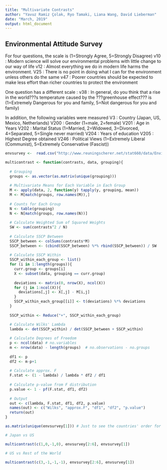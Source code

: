 ```yaml
---
title: "Multivariate Contrasts"
author: "Yavuz Ramiz Çolak, Ryo Tamaki, Liana Wang, David Lieberman"
date: "March, 2019"
output: html_document
---
```


##  Environmental Attitude Survey

For four questions, the scale is (1=Strongly Agree, 5=Strongly Disagree)
v10 : Modern science will solve our environmental problems with little change to our way of life
v12 : Almost everything we do in modern life harms the environment.
V25 : There is no point in doing what I can for the environment unless others do the same
v47 : Poorer countries should be expected to make less effort than richer countries to protect the environment

One question has a different scale :
v38 : In general, do you think that a rise in the world???s temperature caused by the ???greenhouse effect??? is (1=Extremely Dangerous for you and family, 5=Not dangerous for you and family)

In addition, the following variables were measured
V3 : Country (Japan, US, Mexico, Netherlands)
V200 : Gender (1=male, 2=female)
V201 : Age in Years
V202 : Marital Status (1=Married, 2=Widowed, 3=Divorced, 4=Separated, 5=Single never married)
V204 : Years of education
V205 : Highest Degree obtained
V246 : Political Views (1=Extremely Liberal (Communist), 5=Extremely Conservative (Fascist))

```r
envsurvey <-  read.csv("http://www.reuningscherer.net/stat660/data/Environmental_Survey_MANOVA.csv", header=T)
```

```r
multicontrast <- function(contrasts, data, grouping){
  
  # Grouping
  groups <- as.vector(as.matrix(unique(grouping)))
  
  # Multivariate Means for Each Variable in Each Group
  M <- apply(data, 2, function(y) tapply(y, grouping, mean))
  M <- M[match(groups, row.names(M)),]
  
  # Counts for Each Group
  N <- table(grouping)
  N <- N[match(groups, row.names(N))]
  
  # Calculate Weighted Sum of Squared Weights
  SW <- sum(contrasts^2 / N)
  
  # Calculate SSCP Between
  SSCP_between <- colSums(contrasts*M)
  SSCP_between <- (cbind(SSCP_between) %*% rbind(SSCP_between)) / SW
  
  # Calculate SSCP Within
  SSCP_within_each_group <- list()
  for (i in 1:length(groups)){
    curr.group <- groups[i]
    X <- subset(data, grouping == curr.group)
    
    deviations <- matrix(0, nrow(X), ncol(X))
    for (j in 1:ncol(X)){
      deviations[,j] <- X[,j] - M[i,j]
    }
    SSCP_within_each_group[[i]] <- t(deviations) %*% deviations
  }
  
  SSCP_within <- Reduce("+", SSCP_within_each_group) 

  # Calculate Wilks' Lambda
  lambda <- det(SSCP_within) / det(SSCP_between + SSCP_within)
  
  # Calculate Degrees of Freedom
  p <- ncol(data) # no.variables
  m <- nrow(data) - length(groups)  # no.observations - no.groups
  
  df1 <- p
  df2 <- m-p+1
  
  # Calculate approx. F
  F.stat <- (1 - lambda) / lambda * df2 / df1
  
  # Calculate p-value from F distribution
  p.value <- 1 - pf(F.stat, df1, df2)
  
  # Output
  out <- c(lambda, F.stat, df1, df2, p.value)
  names(out) <- c("Wilks", "approx.F", "df1", "df2", "p.value")
  return(out)
}
```

```r
as.matrix(unique(envsurvey[1])) # Just to see the countries' order for the contrasts vector
```

```r
# Japan vs US

multicontrast(c(1,0,-1,0), envsurvey[2:6], envsurvey[1])
```

```r
# US vs Rest of the World

multicontrast(c(3,-1,-1,-1), envsurvey[2:6], envsurvey[1])
```